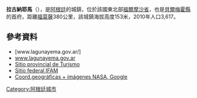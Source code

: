 '''拉古納耶馬'''（{{lang-es|Laguna Yema}}），是[[阿根廷|阿根廷]]的城鎮，位於該國東北部[[福爾摩沙省|福爾摩沙省]]，也是[[貝爾梅霍縣_(福爾摩沙省)|貝爾梅霍縣]]的首府，距離[[福莫薩_(阿根廷)|福莫薩]]380公里，該城鎮海拔高度153米，2010年人口3,617。

==參考資料==
* [www.lagunayema.gov.ar/]
* [https://web.archive.org/web/20100619205754/http://www.lagunayema.gov.ar/ www.lagunayema.gov.ar]
* [http://www.formosa.gov.ar/portal/index.php?u_page=turismo_circuitos&u_menu=turismo_left Sitio provincial de Turismo] {{Wayback|url=http://www.formosa.gov.ar/portal/index.php?u_page=turismo_circuitos&u_menu=turismo_left |date=20070927143358 }}
* [https://web.archive.org/web/20070930204114/http://www.mininterior.gov.ar/municipales/busqueda/amplia_info.asp?ID=FOR019 Sitio federal IFAM]
* [http://www.fallingrain.com/world/AR/9/Laguna_Yema.html Coord.geográficas + imágenes NASA, Google] {{Wayback|url=http://www.fallingrain.com/world/AR/9/Laguna_Yema.html |date=20160304093821 }}

{{Argentina-geo-stub}}
[[Category:阿根廷城市|Category:阿根廷城市]]